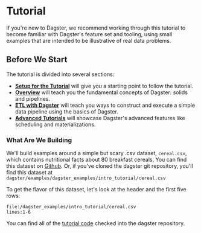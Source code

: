 
# Tutorial

If you're new to Dagster, we recommend working through this tutorial to become
familiar with Dagster's feature set and tooling, using small examples that are
intended to be illustrative of real data problems.

## Before We Start

The tutorial is divided into several sections:

- [**Setup for the Tutorial**](tutorial/setup) will give you a starting point to follow the tutorial.
- [**Overview**](tutorial/overview) will teach you the fundamental concepts of Dagster: solids and pipelines.
- [**ETL with Dagster**](tutorial/basics) will teach you ways to construct and execute a simple data pipeline using
  the basics of Dagster.
- [**Advanced Tutorials**](tutorial/advanced) will showcase Dagster's advanced features like scheduling and materializations.

### What Are We Building

We'll build examples around a simple but scary .csv dataset, `cereal.csv`, which contains nutritional
facts about 80 breakfast cereals. You can find this dataset on
[Github](https://raw.githubusercontent.com/dagster-io/dagster/master/examples/dagster_examples/intro_tutorial/cereal.csv).
Or, if you've cloned the dagster git repository, you'll find this dataset at
`dagster/examples/dagster_examples/intro_tutorial/cereal.csv`

To get the flavor of this dataset, let's look at the header and the first five
rows:

```CSV literalinclude caption=cereal.csv
file:/dagster_examples/intro_tutorial/cereal.csv
lines:1-6
```

You can find all of the [tutorial code](https://github.com/dagster-io/dagster/tree/master/examples/dagster_examples/intro_tutorial)
checked into the dagster repository.
